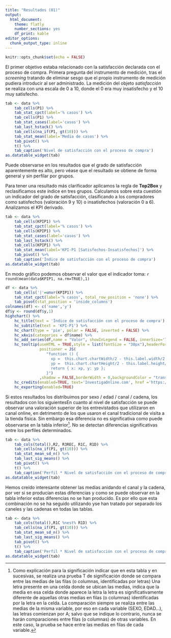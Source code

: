 ```yaml
---
title: "Resultados (01)"
output: 
  html_document: 
    theme: flatly
    number_sections: yes
    df_print: kable
editor_options: 
  chunk_output_type: inline
---
```


```r
knitr::opts_chunk$set(echo = FALSE)
```

El primer objetivo estaba relacionado con la satisfacción declarada con el proceso de compra. Primera pregunta del instrumento de medición, tras el *screening* tratando de eliminar sesgo que el propio instrumento de medición pudiera introducir al ser administrado. La medición del objeto *satisfacción* se realiza con una escala de 0 a 10, donde el 0 era muy insatisfecho y el 10 muy satisfecho.

```r
tab <- data %>%
	tab_cells(P1) %>%
	tab_stat_cpct(label='% casos') %>%
    tab_cells(P1) %>%
    tab_stat_cases(label='casos') %>%
    tab_last_hstack() %>%
    tab_cells(na_if(P1, gt(10))) %>%
    tab_stat_mean(label='Media de casos') %>%
    tab_pivot() %>%
    t() %>%
    tab_caption('Nivel de satisfacción con el proceso de compra')
as.datatable_widget(tab)
```
Puede observarse en los resultados que el grado de satisfacción aparentemente es alto, pero véase que el resultado se obtiene de forma general y sin perfilar por grupos.

Para tener una resultado más clarificador aplicamos la regla de **Top2Box** y reclasificamos este índice en tres grupos. Calculamos sobre esta cuestión un indicador del grado de satisfacción, clasificando a los compradores como satisfechos (valoración 9 y 10) o insatisfechos (valoración 0 a 6). Analizamos el KPI derivado.

```r
tab <- data %>%
	tab_cells(KPIP1) %>%
	tab_stat_cpct(label='% casos') %>%
    tab_cells(KPIP1) %>%
    tab_stat_cases(label='casos') %>%
    tab_last_hstack() %>%
    tab_cells(KPIP1) %>%
    tab_stat_mean(label='KPI-P1 [Satisfechos-Insatisfechos]') %>%
	tab_pivot() %>%
    tab_caption('Índice de satisfacción con el proceso de compra')
as.datatable_widget(tab)
```

En modo gráfico podemos observar el valor que el indicador toma: `r round(mean(data$KPIP1, na.rm=TRUE),1)`

```r
df <- data %>%
	tab_cells('|'=unvr(KPIP1)) %>%
	tab_stat_cpct(label='% casos', total_row_position = 'none') %>%
	tab_pivot(stat_position = 'inside_columns')
colnames(df) <- c('name','y')
df$y <- round(df$y,1)
highchart() %>%
    hc_title(text = 'Índice de satisfacción con el proceso de compra') %>% 
    hc_subtitle(text = 'KPI-P1') %>% 
    hc_chart(type = 'pie', polar = FALSE, inverted = FALSE) %>% 
    hc_xAxis(categories = df$name) %>%
    hc_add_series(df,name = "Valor", showInLegend = FALSE, innerSize='75%',dataLabels = list(format="{point.name}<br>({point.y}%)"))%>%
    hc_tooltip(useHTML = TRUE,style = list(fontSize = "30px"),headerFormat = "",pointFormat = paste("<br><div style='text-align: center;'>KPI-P1 <b><br>",round(mean(data$KPIP1, na.rm = TRUE), 1),"</div>"),
               positioner = JS(
                  "function () {
                    xp =  this.chart.chartWidth/2 - this.label.width/2
                    yp =  this.chart.chartHeight/2 - this.label.height/2
                    return { x: xp, y: yp };
                  }")
               ,shadow = FALSE,borderWidth = 0,backgroundColor = "transparent",hideDelay = 9999) %>%
    hc_credits(enabled=TRUE, text='InvestigaOnline.com', href ='https://www.investigaonline.com') %>%
    hc_exporting(enabled=TRUE)
```
Si estos resultados los distribuimos por sexo / edad / canal / cadena, los resultados con los siguientesEn cuanto al nivel de satisfacción se puede observar una valoración superior de los entrevistados que utilizaron en canal online, en detrimento de los que usaron el canal tradicional de visita a la tienda física. Sin embargo esa diferencia no es significativa como puede observarse en la tabla inferior[^1]. No se detectan diferencias significativas entre los perfiles determinados. 

```r
tab <- data %>%
    tab_cols(total(),R2, R3REC, R1C, R1D) %>%
    tab_cells(na_if(P1, gt(10))) %>%
    tab_stat_mean_sd_n() %>%
    tab_last_sig_means() %>%
	tab_pivot() %>%
    t() %>%
    tab_caption('Perfil * Nivel de satisfacción con el proceso de compra')
as.datatable_widget(tab)
```
Hemos creído interesante obtener las medias anidando el canal y la cadena, por ver si se producían estas diferencias y como se puede observar en la tabla inferior estas diferencias no se han producido. Es por ello que esta combinación no se ha seguido utilizando yse han tratado por separado los caneles y las cadenas en todas las tablas.

```r
tab <- data %>%
    tab_cols(total(),R1C %nest% R1D) %>%
    tab_cells(na_if(P1, gt(10))) %>%
    tab_stat_mean_sd_n() %>%
    tab_last_sig_means() %>%
	tab_pivot() %>%
    t() %>%
    tab_caption('Perfil * Nivel de satisfacción con el proceso de compra')
as.datatable_widget(tab)
```
[^1]: Como explicación para la significación indicar que en esta tabla y en sucesivas, se realiza una prueba T de significación donde se compara entre las medias de las filas (o columnas, identificadas por letras) Una letra presente en una celda donde se ubican las medias, indica que la media en     esa celda donde aparece la letra la letra es significativamente diferente de aquellas otras medias en filas (o columnas) identificadas por la letra en la celda. La comparación siempre se realiza entre las medias de la misma variable, por eso en cada variable (SEXO, EDAD...), las letras comienzan por A; salvo que se indique lo contrario, nunca se harán comparaciones entre filas (o columnas) de otras variables. En este caso, la prueba se hace entre las medias en filas de cada variable.
